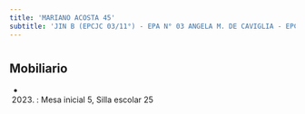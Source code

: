 ```yaml
---
title: 'MARIANO ACOSTA 45'
subtitle: 'JIN B (EPCJC 03/11°) - EPA N° 03 ANGELA M. DE CAVIGLIA - EPC N° 03 ANGELA M. DE CAVIGLIA'
---
```


#


## Mobiliario

*  (2023) : Mesa inicial 5, Silla escolar 25 



